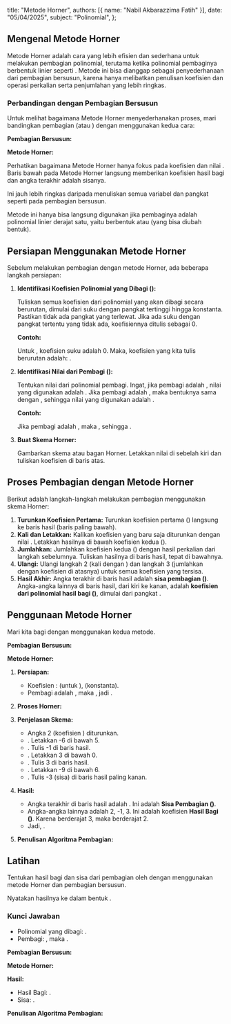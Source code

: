   title: "Metode Horner",
  authors: [{ name: "Nabil Akbarazzima Fatih" }],
  date: "05/04/2025",
  subject: "Polinomial",
};

## Mengenal Metode Horner

Metode Horner adalah cara yang lebih efisien dan sederhana untuk melakukan pembagian polinomial, terutama ketika polinomial pembaginya berbentuk linier seperti <InlineMath math="(x-c)" />. Metode ini bisa dianggap sebagai penyederhanaan dari pembagian bersusun, karena hanya melibatkan penulisan koefisien dan operasi perkalian serta penjumlahan yang lebih ringkas.

### Perbandingan dengan Pembagian Bersusun

Untuk melihat bagaimana Metode Horner menyederhanakan proses, mari bandingkan pembagian <InlineMath math="P(x) = x^3 - 7x + 8" /> (atau <InlineMath math="x^3 + 0x^2 - 7x + 8" />) dengan <InlineMath math="x-2" /> menggunakan kedua cara:

**Pembagian Bersusun:**

<BlockMath
  math="
\begin{array}{l}
\qquad\quad\space\space x^2 + 2x - 3 \\
x-2\overline{\big)x^3 + 0x^2 - 7x + 8} \\
\quad\space\space \underline{-(x^3 - 2x^2)} \\
\qquad\qquad 2x^2 - 7x \\
\qquad\quad \underline{-(2x^2 - 4x)} \\
\qquad\qquad\qquad -3x + 8 \\
\qquad\qquad\quad \underline{-(-3x + 6)} \\
\qquad\qquad\qquad\qquad\quad 2 \\
\end{array}
"
/>

**Metode Horner:**

<BlockMath
  math="
\begin{array}{c|cccc}
2 & 1 & 0 & -7 & 8 \\
  &   & 2 & 4 & -6 \\
\hline
  & 1 & 2 & -3 & \boxed{2} \\
\end{array}
"
/>

Perhatikan bagaimana Metode Horner hanya fokus pada koefisien <InlineMath math="(1, 0, -7, 8)" /> dan nilai <InlineMath math="c=2" />. Baris bawah pada Metode Horner <InlineMath math="(1, 2, -3)" /> langsung memberikan koefisien hasil bagi <InlineMath math="1x^2 + 2x - 3" /> dan angka terakhir <InlineMath math="\boxed{2}" /> adalah sisanya.

Ini jauh lebih ringkas daripada menuliskan semua variabel dan pangkat seperti pada pembagian bersusun.

Metode ini hanya bisa langsung digunakan jika pembaginya adalah polinomial linier derajat satu, yaitu berbentuk <InlineMath math="(x-c)" /> atau <InlineMath math="(ax-b)" /> (yang bisa diubah bentuk).

## Persiapan Menggunakan Metode Horner

Sebelum melakukan pembagian dengan metode Horner, ada beberapa langkah persiapan:

1.  **Identifikasi Koefisien Polinomial yang Dibagi (<InlineMath math="P(x)" />):**

    Tuliskan semua koefisien dari polinomial yang akan dibagi secara berurutan, dimulai dari suku dengan pangkat tertinggi hingga konstanta. Pastikan tidak ada pangkat yang terlewat. Jika ada suku dengan pangkat tertentu yang tidak ada, koefisiennya ditulis sebagai 0.
    
    **Contoh:**
    
    Untuk <InlineMath math="P(x) = 2x^3 + 5x^2 + 6" />, koefisien suku <InlineMath math="x" /> adalah 0. Maka, koefisien yang kita tulis berurutan adalah: <InlineMath math="2, 5, 0, 6" />.

2.  **Identifikasi Nilai <InlineMath math="c" /> dari Pembagi (<InlineMath math="x-c" />):**

    Tentukan nilai <InlineMath math="c" /> dari polinomial pembagi. Ingat, jika pembagi adalah <InlineMath math="x-c" />, nilai yang digunakan adalah <InlineMath math="c" />. Jika pembagi adalah <InlineMath math="x+c" />, maka bentuknya sama dengan <InlineMath math="x - (-c)" />, sehingga nilai yang digunakan adalah <InlineMath math="-c" />.

    **Contoh:**
    
    Jika pembagi adalah <InlineMath math="x+3" />, maka <InlineMath math="x - (-3)" />, sehingga <InlineMath math="c = -3" />.

3.  **Buat Skema Horner:**

    Gambarkan skema atau bagan Horner. Letakkan nilai <InlineMath math="c" /> di sebelah kiri dan tuliskan koefisien <InlineMath math="P(x)" /> di baris atas.

## Proses Pembagian dengan Metode Horner

Berikut adalah langkah-langkah melakukan pembagian menggunakan skema Horner:

1.  **Turunkan Koefisien Pertama:** Turunkan koefisien pertama (<InlineMath math="a_n" />) langsung ke baris hasil (baris paling bawah).
2.  **Kali dan Letakkan:** Kalikan koefisien yang baru saja diturunkan dengan nilai <InlineMath math="c" />. Letakkan hasilnya di bawah koefisien kedua (<InlineMath math="a_{n-1}" />).
3.  **Jumlahkan:** Jumlahkan koefisien kedua (<InlineMath math="a_{n-1}" />) dengan hasil perkalian dari langkah sebelumnya. Tuliskan hasilnya di baris hasil, tepat di bawahnya.
4.  **Ulangi:** Ulangi langkah 2 (kali dengan <InlineMath math="c" />) dan langkah 3 (jumlahkan dengan koefisien di atasnya) untuk semua koefisien yang tersisa.
5.  **Hasil Akhir:** Angka terakhir di baris hasil adalah **sisa pembagian (<InlineMath math="S" />)**. Angka-angka lainnya di baris hasil, dari kiri ke kanan, adalah **koefisien dari polinomial hasil bagi (<InlineMath math="H(x)" />)**, dimulai dari pangkat <InlineMath math="n-1" />.

## Penggunaan Metode Horner

Mari kita bagi <InlineMath math="P(x) = 2x^3 + 5x^2 + 6" /> dengan <InlineMath math="x+3" /> menggunakan kedua metode.

**Pembagian Bersusun:**

<BlockMath
  math="
\begin{array}{l}
\qquad\quad\space 2x^2 - x + 3 \\
x+3\overline{\big)2x^3 + 5x^2 + 0x + 6} \\
\quad\space \underline{-(2x^3 + 6x^2)} \\
\qquad\qquad -x^2 + 0x \\
\qquad\quad \underline{-(-x^2 - 3x)} \\
\qquad\qquad\qquad 3x + 6 \\
\qquad\qquad\quad \underline{-(3x + 9)} \\
\qquad\qquad\qquad\qquad -3 \\
\end{array}
"
/>

**Metode Horner:**

1.  **Persiapan:**

    - Koefisien <InlineMath math="P(x)" />: <InlineMath math="2, 5, 0" /> (untuk <InlineMath math="x^1" />), <InlineMath math="6" /> (konstanta).
    - Pembagi adalah <InlineMath math="x+3" />, maka <InlineMath math="x - (-3)" />, jadi <InlineMath math="c = -3" />.

2.  **Proses Horner:**

    <BlockMath
      math="
    \begin{array}{c|cccc}
    -3 & 2 & 5 & 0 & 6 \\
      &   & -6 & 3 & -9 \\
    \hline
      & 2 & -1 & 3 & \boxed{-3} \\
    \end{array}
    "
    />

3.  **Penjelasan Skema:**

    - Angka 2 (koefisien <InlineMath math="x^3" />) diturunkan.
    - <InlineMath math="2 \times (-3) = -6" />. Letakkan -6 di bawah 5.
    - <InlineMath math="5 + (-6) = -1" />. Tulis -1 di baris hasil.
    - <InlineMath math="-1 \times (-3) = 3" />. Letakkan 3 di bawah 0.
    - <InlineMath math="0 + 3 = 3" />. Tulis 3 di baris hasil.
    - <InlineMath math="3 \times (-3) = -9" />. Letakkan -9 di bawah 6.
    - <InlineMath math="6 + (-9) = -3" />. Tulis -3 (sisa) di baris hasil paling kanan.

4.  **Hasil:**

    - Angka terakhir di baris hasil adalah <InlineMath math="\boxed{-3}" />. Ini adalah **Sisa Pembagian (<InlineMath math="S" />)**.
    - Angka-angka lainnya adalah 2, -1, 3. Ini adalah koefisien **Hasil Bagi (<InlineMath math="H(x)" />)**. Karena <InlineMath math="P(x)" /> berderajat 3, maka <InlineMath math="H(x)" /> berderajat 2.
    - Jadi, <InlineMath math="H(x) = 2x^2 - 1x + 3 = 2x^2 - x + 3" />.

5.  **Penulisan Algoritma Pembagian:**

    <div className="flex flex-col gap-4">
      <BlockMath math="P(x) = (x-c) H(x) + S" />
      <BlockMath math="2x^3 + 5x^2 + 6 = (x+3)(2x^2 - x + 3) - 3" />
    </div>

## Latihan

Tentukan hasil bagi dan sisa dari pembagian <InlineMath math="x^4 + 4" /> oleh <InlineMath math="x - 1" /> dengan menggunakan metode Horner dan pembagian bersusun.

Nyatakan hasilnya ke dalam bentuk <InlineMath math="P(x) = Q(x) \cdot H(x) + S(x)" />.

### Kunci Jawaban

- Polinomial yang dibagi: <InlineMath math="P(x) = x^4 + 4 = x^4 + 0x^3 + 0x^2 + 0x + 4" />.
- Pembagi: <InlineMath math="Q(x) = x - 1" />, maka <InlineMath math="c = 1" />.

**Pembagian Bersusun:**

<BlockMath
  math="
\begin{array}{l}
\qquad\quad\space\space x^3 + x^2 + x + 1 \\
x-1\overline{\big)x^4 + 0x^3 + 0x^2 + 0x + 4} \\
\quad\space\space \underline{-(x^4 - x^3)} \\
\qquad\qquad x^3 + 0x^2 \\
\qquad\quad \underline{-(x^3 - x^2)} \\
\qquad\qquad\qquad x^2 + 0x \\
\qquad\qquad\quad \underline{-(x^2 - x)} \\
\qquad\qquad\qquad\qquad x + 4 \\
\qquad\qquad\qquad\quad \underline{-(x - 1)} \\
\qquad\qquad\qquad\qquad\qquad 5 \\
\end{array}
"
/>

**Metode Horner:**

<BlockMath
  math="
\begin{array}{c|ccccc}
1 & 1 & 0 & 0 & 0 & 4 \\
  &   & 1 & 1 & 1 & 1 \\
\hline
  & 1 & 1 & 1 & 1 & \boxed{5} \\
\end{array}
"
/>

**Hasil:**

- Hasil Bagi: <InlineMath math="H(x) = x^3 + x^2 + x + 1" />.
- Sisa: <InlineMath math="S = \boxed{5}" />.

**Penulisan Algoritma Pembagian:**

<BlockMath math="x^4 + 4 = (x-1)(x^3 + x^2 + x + 1) + 5" />
